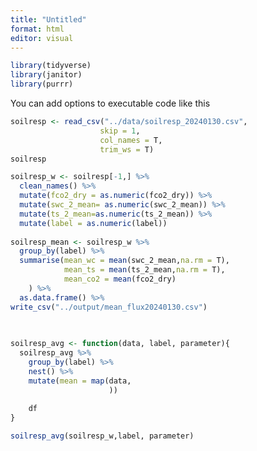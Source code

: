```yaml
---
title: "Untitled"
format: html
editor: visual
---
```



```r
library(tidyverse)
library(janitor)
library(purrr)
```

You can add options to executable code like this

```r
soilresp <- read_csv("../data/soilresp_20240130.csv",
                    skip = 1, 
                    col_names = T,
                    trim_ws = T)
soilresp
```

```r
soilresp_w <- soilresp[-1,] %>% 
  clean_names() %>% 
  mutate(fco2_dry = as.numeric(fco2_dry)) %>% 
  mutate(swc_2_mean= as.numeric(swc_2_mean)) %>% 
  mutate(ts_2_mean=as.numeric(ts_2_mean)) %>% 
  mutate(label = as.numeric(label))
  
soilresp_mean <- soilresp_w %>% 
  group_by(label) %>% 
  summarise(mean_wc = mean(swc_2_mean,na.rm = T),
            mean_ts = mean(ts_2_mean,na.rm = T),
            mean_co2 = mean(fco2_dry)
    ) %>% 
  as.data.frame() %>% 
write_csv("../output/mean_flux20240130.csv")
  
  

```

```r
soilresp_avg <- function(data, label, parameter){
  soilresp_avg %>% 
    group_by(label) %>% 
    nest() %>% 
    mutate(mean = map(data,
                      ))
    
    df
}

soilresp_avg(soilresp_w,label, parameter)
```

